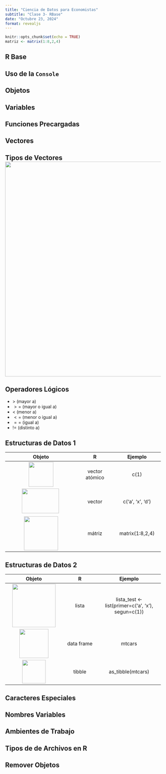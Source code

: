 ```yaml
---
title: "Ciencia de Datos para Economistas"
subtitle: "Clase 3- RBase"
date: "Octubre 23, 2024"
format: revealjs
---
```


```r
knitr::opts_chunk$set(echo = TRUE)
matriz <- matrix(1:8,2,4)
```

## R Base

## Uso de la `Console`

## Objetos

## Variables

## Funciones Precargadas

## Vectores

## Tipos de Vectores![](images/%20clase_3/vectores.png){width="696"}

## 

## Operadores Lógicos

-   $>$ (mayor a)
-   $>=$ (mayor o igual a)
-   $<$ (menor a)
-   $<=$ (menor o igual a)
-   $==$ (igual a)
-   $!=$ (distinto a)

## Estructuras de Datos 1

| Objeto | R | Ejemplo |
|:-------------------------------:|:---------------:|:--------------------:|
| ![](images/%20clase_3/atomo.png){width="80"} | vector atómico | c(1) |
| ![](images/%20clase_3/molecula.png){width="120" height="80"} ️ | vector | c('a', 'x', 'd') |
| ![](images/%20clase_3/molecula2.png){width="110"} | mátriz | matrix(1:8,2,4) |

## Estructuras de Datos 2

| Objeto | R | Ejemplo |
|:------------------------:|:--------------:|:---------------------------:|
| ![](images/%20clase_3/polimero.png){width="140"} | lista | lista_test \<- list(primer=c('a', 'x'), segun=c(1)) |
| ![](images/%20clase_3/virus.png){width="94"} | data frame | mtcars |
| ![](images/%20clase_3/proteina.png){width="76"} | tibble | as_tibble(mtcars) |

## Caracteres Especiales

## Nombres Variables

## Ambientes de Trabajo

## Tipos de de Archivos en R

## Remover Objetos
